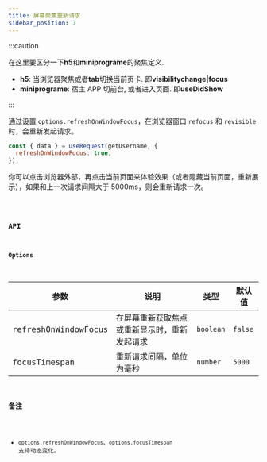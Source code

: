 ```yaml
---
title: 屏幕聚焦重新请求
sidebar_position: 7
---
```


:::caution

在这里要区分一下**h5**和**miniprograme**的聚焦定义.

- **h5**: 当浏览器聚焦或者**tab**切换当前页卡. 即**visibilitychange|focus**
- **miniprograme**: 宿主 APP 切前台, 或者进入页面. 即**useDidShow**

:::

通过设置 `options.refreshOnWindowFocus`，在浏览器窗口 `refocus` 和 `revisible` 时，会重新发起请求。

```jsx showLineNumbers
const { data } = useRequest(getUsername, {
  refreshOnWindowFocus: true,
});
```

你可以点击浏览器外部，再点击当前页面来体验效果（或者隐藏当前页面，重新展示），如果和上一次请求间隔大于 5000ms，则会重新请求一次。

<code src="useRequest/refreshOnWindowFocus/index" group="network" />

### API

#### Options

| 参数                 | 说明                                         | 类型      | 默认值  |
| -------------------- | -------------------------------------------- | --------- | ------- |
| refreshOnWindowFocus | 在屏幕重新获取焦点或重新显示时，重新发起请求 | `boolean` | `false` |
| focusTimespan        | 重新请求间隔，单位为毫秒                     | `number`  | `5000`  |

### 备注

- `options.refreshOnWindowFocus`、`options.focusTimespan` 支持动态变化。
